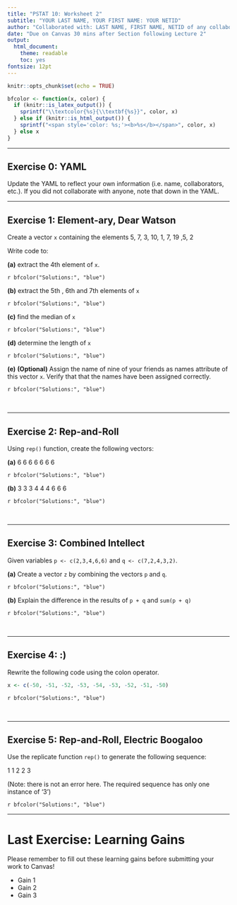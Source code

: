 ```yaml
---
title: "PSTAT 10: Worksheet 2"
subtitle: "YOUR LAST NAME, YOUR FIRST NAME: YOUR NETID"
author: "Collaborated with: LAST NAME, FIRST NAME, NETID of any collaboraters"
date: "Due on Canvas 30 mins after Section following Lecture 2"
output:
  html_document:
    theme: readable
    toc: yes
fontsize: 12pt
---
```


```r
knitr::opts_chunk$set(echo = TRUE)
```

```r
bfcolor <- function(x, color) {
  if (knitr::is_latex_output()) {
    sprintf("\\textcolor{%s}{\\textbf{%s}}", color, x)
  } else if (knitr::is_html_output()) {
    sprintf("<span style='color: %s;'><b>%s</b></span>", color, x)
  } else x
}
```
---

## Exercise 0: YAML


Update the YAML to reflect your own information (i.e. name, collaborators, etc.). If you did not collaborate with anyone, note that down in the YAML. 

---

## Exercise 1: Element-ary, Dear Watson

Create a vector `x` containing the elements 5, 7, 3, 10, 1, 7, 19 ,5, 2

Write code to:

**(a)** extract the 4th element of `x`.

`r bfcolor("Solutions:", "blue")`



**(b)** extract the 5th , 6th and 7th elements of `x`

`r bfcolor("Solutions:", "blue")`



**(c)** find the median of `x`

`r bfcolor("Solutions:", "blue")`



**(d)** determine the length of `x`

`r bfcolor("Solutions:", "blue")`



**(e)** **(Optional)** Assign the name of nine of your friends as names attribute of this vector `x`. Verify that that the names have been assigned correctly.

`r bfcolor("Solutions:", "blue")`


\

---

## Exercise 2: Rep-and-Roll

Using `rep()` function, create the following vectors:

**(a)** 6 6 6 6 6 6 6

`r bfcolor("Solutions:", "blue")`



**(b)** 3 3 3 4 4 4 6 6 6

`r bfcolor("Solutions:", "blue")`



\

---

## Exercise 3: Combined Intellect

Given variables `p <- c(2,3,4,6,6)` and `q <- c(7,2,4,3,2)`. 

**(a)** Create a vector `z` by combining the vectors `p` and `q`.

`r bfcolor("Solutions:", "blue")`



**(b)** Explain the difference in the results of `p + q` and
`sum(p + q)`

`r bfcolor("Solutions:", "blue")`



\

---

## Exercise 4: :)


Rewrite the following code using the colon operator.

```r
x <- c(-50, -51, -52, -53, -54, -53, -52, -51, -50)
```

`r bfcolor("Solutions:", "blue")`



\

---

## Exercise 5: Rep-and-Roll, Electric Boogaloo


Use the replicate function `rep()` to generate the following sequence:

1 1 2 2 3

(Note: there is not an error here. The required sequence has only one instance of ‘3’)

`r bfcolor("Solutions:", "blue")`



---


# Last Exercise: Learning Gains

Please remember to fill out these learning gains before submitting your work to Canvas!

- Gain 1
- Gain 2
- Gain 3
